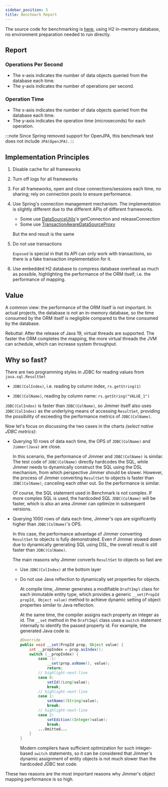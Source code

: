 ```yaml
---
sidebar_position: 5
title: Benchmark Report
---
```



The source code for benchmarking is [here](https://github.com/babyfish-ct/jimmer/tree/main/benchmark), using H2 in-memory database, no environment preparation needed to run directly.

## Report  

### Operations Per Second

-   The x-axis indicates the number of data objects queried from the database each time.
-   The y-axis indicates the number of operations per second.

<Benchmark type="OPS" locale="en"/>

### Operation Time 

-   The x-axis indicates the number of data objects queried from the database each time.
-   The y-axis indicates the operation time (microseconds) for each operation.

<Benchmark type="TIME" locale="en"/>

:::note
Since Spring removed support for OpenJPA, this benchmark test does not include `JPA(OpenJPA)`. 
:::

## Implementation Principles

1.  Disable cache for all frameworks

2.  Turn off logs for all frameworks
   
3.  For all frameworks, open and close connections/sessions each time, no sharing; rely on connection pools to ensure performance.

4.  Use Spring's connection management mechanism. The implementation is slightly different due to the different APIs of different frameworks.
    
    -   Some use [DataSourceUtils](https://docs.spring.io/spring-framework/docs/current/javadoc-api/org/springframework/jdbc/datasource/DataSourceUtils.html)'s getConnection and releaseConnection
    -   Some use [TransactionAwareDataSourceProxy](https://docs.spring.io/spring-framework/docs/current/javadoc-api/org/springframework/jdbc/datasource/TransactionAwareDataSourceProxy.html)
    
    But the end result is the same

5.  Do not use transactions
    
    `Exposed` is special in that its API can only work with transactions, so there is a fake transaction implementation for it.

6.  Use embedded H2 database to compress database overhead as much as possible, highlighting the performance of the ORM itself, i.e. the performance of mapping.

## Value

A common view: the performance of the ORM itself is not important. In actual projects, the database is not an in-memory database, so the time consumed by the ORM itself is negligible compared to the time consumed by the database.

Rebuttal: After the release of Java 19, virtual threads are supported. The faster the ORM completes the mapping, the more virtual threads the JVM can schedule, which can increase system throughput.

## Why so fast? 

There are two programming styles in JDBC for reading values from `java.sql.ResultSet`

-   `JDBC(ColIndex)`, i.e. reading by column index, `rs.getString(1)` 

-   `JDBC(ColName)`, reading by column name: `rs.getString("VALUE_1")`

`JDBC(ColIndex)` is faster than `JDBC(ColName)`, so Jimmer itself also uses `JDBC(ColIndex)` as the underlying means of accessing `ResultSet`, providing the possibility of exceeding the performance metrics of `JDBC(ColName)`.  

Now let's focus on discussing the two cases in the charts *(select native JDBC metrics)*: 

-   Querying 10 rows of data each time, the OPS of `JDBC(ColName)` and `Jimmer(Java)` are close.

    In this scenario, the performance of Jimmer and `JDBC(ColName)` is similar. The test code of `JDBC(ColName)` directly hardcodes the SQL, while Jimmer needs to dynamically construct the SQL using the DSL mechanism, from which perspective Jimmer should be slower. However, the process of Jimmer converting `ResultSet` to objects is faster than `JDBC(ColName)`, canceling each other out. So the performance is similar.

    Of course, the SQL statement used in Benchmark is not complex. If more complex SQL is used, the hardcoded SQL `JDBC(ColName)` will be faster, which is also an area Jimmer can optimize in subsequent versions.

-   Querying 1000 rows of data each time, Jimmer's ops are significantly higher than `JDBC(ColName)`'s OPS.

    In this case, the performance advantage of Jimmer converting `ResultSet` to objects is fully demonstrated. Even if Jimmer slowed down due to dynamically generating SQL using DSL, the overall result is still faster than `JDBC(ColName)`.
    
    The main reasons why Jimmer converts `ResultSet` to objects so fast are:

    -   Use `JDBC(ColIndex)` at the bottom layer
    
    -   Do not use Java reflection to dynamically set properties for objects.

        At compile time, Jimmer generates a modifiable `DraftImpl` class for each immutable entity type, which provides a generic `__set(PropId propId, Object value)` method to achieve dynamic setting of object properties similar to Java reflection.
        
        At the same time, the compiler assigns each property an integer as id. The `__set` method in the `DraftImpl` class uses a `switch` statement internally to identify the passed property id. For example, the generated Java code is:

        ```java
        @Override
        public void __set(PropId prop, Object value) {
            int __propIndex = prop.asIndex();
            switch (__propIndex) {
                case -1:
                    __set(prop.asName(), value);
                    return;
                // highlight-next-line
                case 0:  
                    setId((Long)value);
                    break;
                // highlight-next-line
                case 1:
                    setName((String)value);
                    break;
                // highlight-next-line 
                case 2:
                    setEdition((Integer)value);
                    break;
                ...Omitted...
            }
        }
        ```

        Modern compilers have sufficient optimization for such integer-based `switch` statements, so it can be considered that Jimmer's dynamic assignment of entity objects is not much slower than the hardcoded JDBC test code.
    
These two reasons are the most important reasons why Jimmer's object mapping performance is so high.